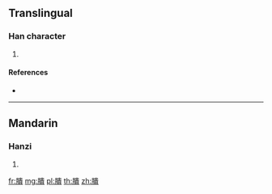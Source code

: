 {{character info/new}}
==Translingual==

===Han character===
{{Han char|rn=130|rad=肉|as=12|sn=16|four=|canj=BLMC}}

# {{defn|Han|sort=肉12}}

====References====
* {{Han ref|kx=0994.100|dkj=29867|dj=1445.230|hdz=32111.130|uh=81AD|ud=33197}}

----

==Mandarin==

===Hanzi===
{{cmn-hanzi|pin=[[guī]] ([[gui1]])|wg=kuei<sup>1</sup>}}

# {{defn|lang=cmn|sort=肉12}}

[[fr:膭]]
[[mg:膭]]
[[pl:膭]]
[[th:膭]]
[[zh:膭]]